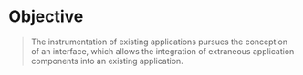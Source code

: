 # Objective

> The instrumentation of existing applications pursues the conception of an
> interface, which allows the integration of extraneous application components
> into an existing application.
